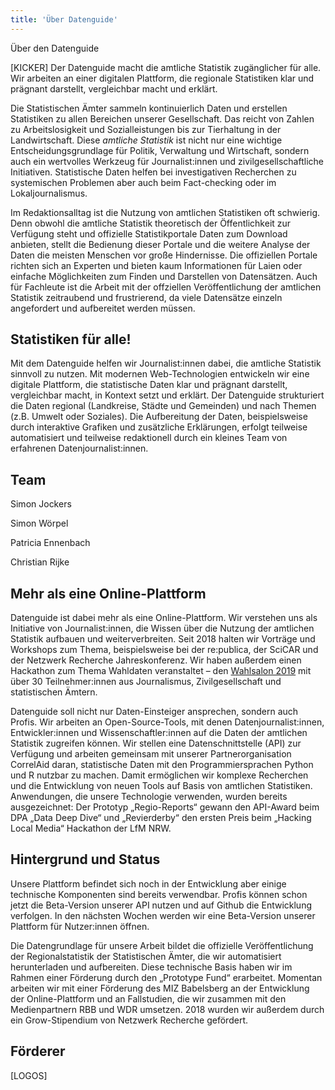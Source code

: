 ```yaml
---
title: 'Über Datenguide'
---
```



<DefaultLayout>

Über den Datenguide

[KICKER] Der Datenguide macht die amtliche Statistik zugänglicher für alle. Wir arbeiten an einer digitalen Plattform, die regionale Statistiken klar und prägnant darstellt, vergleichbar macht und erklärt.

Die Statistischen Ämter sammeln kontinuierlich Daten und erstellen Statistiken zu allen Bereichen unserer Gesellschaft. Das reicht von Zahlen zu Arbeitslosigkeit und Sozialleistungen bis zur Tierhaltung in der Landwirtschaft. Diese _amtliche Statistik_ ist nicht nur eine wichtige Entscheidungsgrundlage für Politik, Verwaltung und Wirtschaft, sondern auch ein wertvolles Werkzeug für Journalist:innen und zivilgesellschaftliche Initiativen. Statistische Daten helfen bei investigativen Recherchen zu systemischen Problemen aber auch beim Fact-checking oder im Lokaljournalismus.

Im Redaktionsalltag ist die Nutzung von amtlichen Statistiken oft schwierig. Denn obwohl die amtliche Statistik theoretisch der Öffentlichkeit zur Verfügung steht und offizielle Statistikportale Daten zum Download anbieten, stellt die Bedienung dieser Portale und die weitere Analyse der Daten die meisten Menschen vor große Hindernisse. Die offiziellen Portale richten sich an Experten und bieten kaum Informationen für Laien oder einfache Möglichkeiten zum Finden und Darstellen von Datensätzen. Auch für Fachleute ist die Arbeit mit der offziellen Veröffentlichung der amtlichen Statistik zeitraubend und frustrierend, da viele Datensätze einzeln angefordert und aufbereitet werden müssen.

## Statistiken für alle!

Mit dem Datenguide helfen wir Journalist:innen dabei, die amtliche Statistik sinnvoll zu nutzen. Mit modernen Web-Technologien entwickeln wir eine digitale Plattform, die statistische Daten klar und prägnant darstellt, vergleichbar macht, in Kontext setzt und erklärt. Der Datenguide strukturiert die Daten regional (Landkreise, Städte und Gemeinden) und nach Themen (z.B. Umwelt oder Soziales). Die Aufbereitung der Daten, beispielsweise durch interaktive Grafiken und zusätzliche Erklärungen, erfolgt teilweise automatisiert und teilweise redaktionell durch ein kleines Team von erfahrenen Datenjournalist:innen.

## Team

Simon Jockers

Simon Wörpel

Patricia Ennenbach

Christian Rijke

## Mehr als eine Online-Plattform

Datenguide ist dabei mehr als eine Online-Plattform. Wir verstehen uns als Initiative von Journalist:innen, die Wissen über die Nutzung der amtlichen Statistik aufbauen und weiterverbreiten. Seit 2018 halten wir Vorträge und Workshops zum Thema, beispielsweise bei der re:publica, der SciCAR und der Netzwerk Recherche Jahreskonferenz. Wir haben außerdem einen Hackathon zum Thema Wahldaten veranstaltet – den [Wahlsalon 2019](https://datengui.de/wahlsalon/) mit über 30 Teilnehmer:innen aus Journalismus, Zivilgesellschaft und statistischen Ämtern.

Datenguide soll nicht nur Daten-Einsteiger ansprechen, sondern auch Profis. Wir arbeiten an Open-Source-Tools, mit denen Datenjournalist:innen, Entwickler:innen und Wissenschaftler:innen auf die Daten der amtlichen Statistik zugreifen können. Wir stellen eine Datenschnittstelle (API) zur Verfügung und arbeiten gemeinsam mit unserer Partnerorganisation CorrelAid daran, statistische Daten mit den Programmiersprachen Python und R nutzbar zu machen. Damit ermöglichen wir komplexe Recherchen und die Entwicklung von neuen Tools auf Basis von amtlichen Statistiken. Anwendungen, die unsere Technologie verwenden, wurden bereits ausgezeichnet: Der Prototyp „Regio-Reports“ gewann den API-Award beim DPA „Data Deep Dive“ und „Revierderby“ den ersten Preis beim „Hacking Local Media“ Hackathon der LfM NRW.

## Hintergrund und Status

Unsere Plattform befindet sich noch in der Entwicklung aber einige technische Komponenten sind bereits verwendbar. Profis können schon jetzt die Beta-Version unserer API nutzen und auf Github die Entwicklung verfolgen. In den nächsten Wochen werden wir eine Beta-Version unserer Plattform für Nutzer:innen öffnen.

Die Datengrundlage für unsere Arbeit bildet die offizielle Veröffentlichung der Regionalstatistik der Statistischen Ämter, die wir automatisiert herunterladen und aufbereiten. Diese technische Basis haben wir im Rahmen einer Förderung durch den „Prototype Fund“ erarbeitet. Momentan arbeiten wir mit einer Förderung des MIZ Babelsberg an der Entwicklung der Online-Plattform und an Fallstudien, die wir zusammen mit den Medienpartnern RBB und WDR umsetzen. 2018 wurden wir außerdem durch ein Grow-Stipendium von Netzwerk Recherche gefördert.

## Förderer

[LOGOS]

</DefaultLayout>
